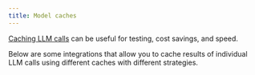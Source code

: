 ```yaml
---
title: Model caches
---
```


[Caching LLM calls](/oss/python/how-to/chat_model_caching) can be useful for testing, cost savings, and speed.

Below are some integrations that allow you to cache results of individual LLM calls using different caches with different strategies.

<Columns cols={3}>
  <Card
    title="Azure Cosmos DB NoSQL Semantic Cache"
    icon="link"
    href="/oss/python/js-integrations/llm_caching/azure_cosmosdb_nosql"
    arrow="true"
    cta="View guide"
  >
  </Card>
</Columns>
